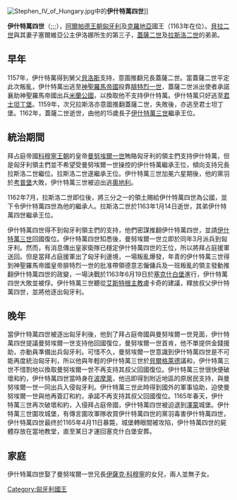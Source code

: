 {{unreferenced|time=2015-01-09T03:18:33+00:00}}
{{noteTA
|1=zh-hans:伊什特万;zh-hant:伊什特萬; zh-tw:史蒂芬;
}}
[[File:Stephen_IV_of_Hungary.jpg|thumb]]中的'''伊什特萬四世''']]

'''伊什特萬四世'''（{{lang-hu|IV. István}};{{lang-hr|Stjepan IV}};{{lang-sk|Štefan IV}};{{bd|約1133年||1165年|4月11日}}），[[阿爾帕德王朝|阿爾帕德王朝]][[匈牙利|匈牙利]]及[[克羅地亞|克羅地亞]]國王（1163年在位）。[[貝拉二世|貝拉二世]]與其妻子塞爾維亞公主伊洛娜所生的第三子，[[蓋薩二世|蓋薩二世]]及[[拉斯洛二世|拉斯洛二世]]的弟弟。

==早年==
1157年，伊什特萬得到舅父[[貝洛斯|貝洛斯]]支持，意圖推翻兄長蓋薩二世。當蓋薩二世平定此次叛亂，伊什特萬出逃至[[神聖羅馬帝國|神聖羅馬帝國]]投靠[[腓特烈一世_(神聖羅馬帝國)|腓特烈一世]]，蓋薩二世派出使者承諾襄助神聖羅馬帝國出兵[[米蘭公國|米蘭公國]]，以換取他不支持伊什特萬。伊什特萬只好逃至[[君士坦丁堡|君士坦丁堡]]。1159年，次兄拉斯洛亦意圖推翻蓋薩二世，失敗後，亦逃至君士坦丁堡。1162年，蓋薩二世逝世，由他的15歲長子[[伊什特萬三世|伊什特萬三世]]繼承王位。

==統治期間==
拜占庭帝國[[科穆寧王朝|科穆寧王朝]]的皇帝[[曼努埃爾一世_(拜占庭)|曼努埃爾一世]]賄賂匈牙利的領主們支持伊什特萬，但是匈牙利領主們並不希望受曼努埃爾一世操控的伊什特萬繼承王位，傾向支持兄長拉斯洛二世繼位。拉斯洛二世遂繼承王位。伊什特萬三世加冕六星期後，他的黨羽於[[考普堡|考普堡]]大敗，伊什特萬三世被迫出逃[[奧地利|奧地利]]。

1162年7月，拉斯洛二世即位後，將三分之一的領土賜給伊什特萬四世為公國，並下令伊什特萬四世為他的繼承人。拉斯洛二世於1163年1月14日逝世，其弟伊什特萬四世繼承王位。

伊什特萬四世得不到匈牙利領主們的支持，他們密謀推翻伊什特萬四世，並請[[伊什特萬三世|伊什特萬三世]]回國復位。伊什特萬四世知悉後，曼努埃爾一世立即於同年3月派兵到匈牙利。然而，有消息傳出皇家衛隊已穩定伊什特萬四世的王位，所以將拜占庭援軍送回。但是當拜占庭援軍出了匈牙利邊境，一場叛亂爆發，年青的伊什特萬三世得到神聖羅馬帝國皇帝腓特烈一世的批准帶領德意志僱傭兵及一班叛亂的領主發動推翻伊什特萬四世的政變，一場決戰於1163年6月19日於[[塞克什白堡|塞克什白堡]]進行，伊什特萬四世大敗並被俘。伊什特萬三世聽從[[艾斯特根主教|艾斯特根主教]]盧卡奇的建議，釋放叔父伊什特萬四世，並將他逐出匈牙利。

==晚年==
當伊什特萬四世被逐出匈牙利後，他到了拜占庭帝國與曼努埃爾一世見面，伊什特萬四世提議曼努埃爾一世支持他回國復位，曼努埃爾一世首肯，他不單提供金錢援助，亦動員準備出兵匈牙利。可惜不久，曼努埃爾一世意識到伊什特萬四世是不可能再度統治匈牙利，所以他與年輕的伊什特萬三世於[[貝爾格萊德|貝爾格萊德]]議和，伊什特萬三世不惜割地以換取曼努埃爾一世不再支持其叔父回國復位。伊什特萬三世很快便破壞和約，伊什特萬四世當時身在[[波摩萊|波摩萊]]，他迅即得到附近地區的原居民支持，與曼努埃爾一世一同出兵入侵匈牙利。伊什特萬三世此時得到國外的軍事協助，迫使曼努埃爾一世與他再簽訂和約，承諾不再支持其叔父回國復位。1165年春天，伊什特萬三世再次破壞和約，入侵拜占庭帝國，伊什特萬四世被迫退到[[澤蒙|澤蒙]]城堡。伊什特萬三世圍攻城堡，有傳言圍攻軍隊收買伊什特萬四世的黨羽毒害伊什特萬四世，伊什特萬四世最终於1165年4月11日暴斃，城堡轉眼間被攻陷，伊什特萬四世的屍體存放在當地教堂，直至某日才運回塞克什白堡安葬。

==家庭==
伊什特萬四世娶了曼努埃爾一世兄長[[伊萨克·科穆宁_(约翰二世之子)|伊薩克·科穆寧]]的女兒，兩人並無子女。

{{s-start}}
{{s-hou|[[阿爾帕德王朝|阿爾帕德王朝]]||約1133年|1165年|4月11日}}
{{s-reg}}
{{s-bef |before=[[拉斯洛二世|拉斯洛二世]]}}
{{s-ttl |title=[[匈牙利國王|匈牙利國王]] |years=1163年}}
{{s-aft |after=[[伊什特萬三世|伊什特萬三世]]}}
{{s-end}}
{{匈牙利君主}}
{{Authority control}}

[[Category:匈牙利國王|Category:匈牙利國王]]